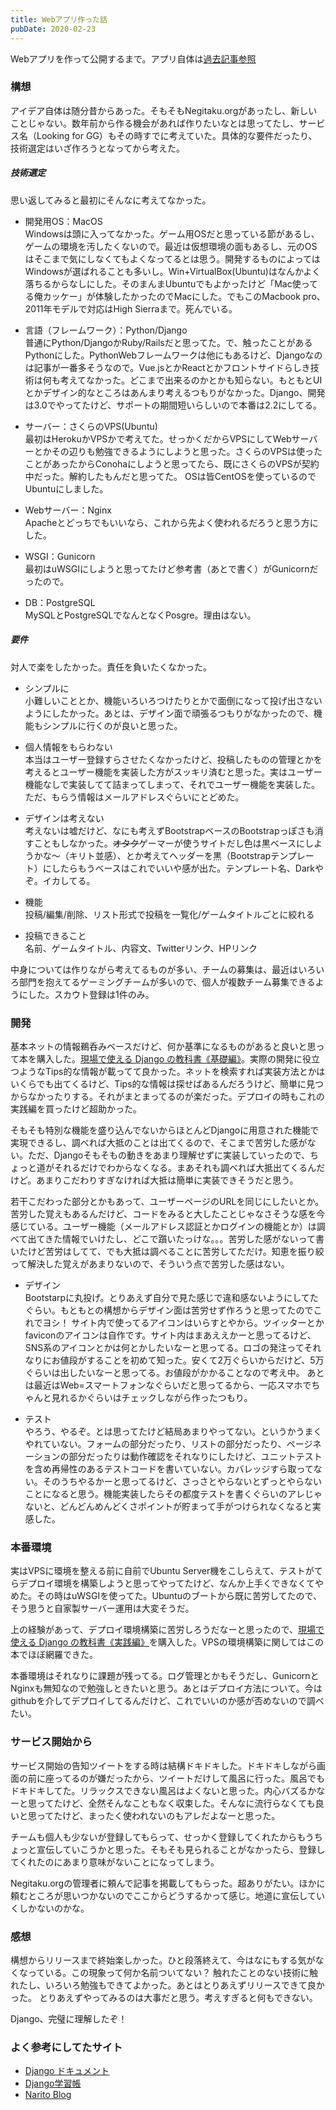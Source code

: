 ```yaml
---
title: Webアプリ作った話
pubDate: 2020-02-23
---
```


Webアプリを作って公開するまで。アプリ自体は[過去記事参照](http://putcut.hatenablog.com/entry/2020/02/16/234526)

### 構想

アイデア自体は随分昔からあった。そもそもNegitaku.orgがあったし、新しいことじゃない。数年前から作る機会があれば作りたいなとは思ってたし、サービス名（Looking for GG）もその時すでに考えていた。具体的な要件だったり、技術選定はいざ作ろうとなってから考えた。

##### 技術選定

思い返してみると最初にそんなに考えてなかった。

- 開発用OS：MacOS  
Windowsは頭に入ってなかった。ゲーム用OSだと思っている節があるし、ゲームの環境を汚したくないので。最近は仮想環境の面もあるし、元のOSはそこまで気にしなくてもよくなってるとは思う。開発するものによってはWindowsが選ばれることも多いし。Win+VirtualBox(Ubuntu)はなんかよく落ちるからなしにした。そのまんまUbuntuでもよかったけど「Mac使ってる俺カッケー」が体験したかったのでMacにした。でもこのMacbook pro、2011年モデルで対応はHigh Sierraまで。死んでいる。

- 言語（フレームワーク）：Python/Django  
普通にPython/DjangoかRuby/Railsだと思ってた。で、触ったことがあるPythonにした。PythonWebフレームワークは他にもあるけど、Djangoなのは記事が一番多そうなので。Vue.jsとかReactとかフロントサイドらしき技術は何も考えてなかった。どこまで出来るのかとかも知らない。もともとUIとかデザイン的なところはあんまり考えるつもりがなかった。Django、開発は3.0でやってたけど、サポートの期間短いらしいので本番は2.2にしてる。

- サーバー：さくらのVPS(Ubuntu)  
最初はHerokuかVPSかで考えてた。せっかくだからVPSにしてWebサーバーとかその辺りも勉強できるようにしようと思った。さくらのVPSは使ったことがあったからConohaにしようと思ってたら、既にさくらのVPSが契約中だった。解約したもんだと思ってた。
OSは皆CentOSを使っているのでUbuntuにしました。

- Webサーバー：Nginx  
Apacheとどっちでもいいなら、これから先よく使われるだろうと思う方にした。

- WSGI：Gunicorn  
最初はuWSGIにしようと思ってたけど参考書（あとで書く）がGunicornだったので。

- DB：PostgreSQL  
MySQLとPostgreSQLでなんとなくPosgre。理由はない。

##### 要件

対人で楽をしたかった。責任を負いたくなかった。

- シンプルに  
小難しいこととか、機能いろいろつけたりとかで面倒になって投げ出さないようにしたかった。あとは、デザイン面で頑張るつもりがなかったので、機能もシンプルに行くのが良いと思った。

- 個人情報をもらわない  
本当はユーザー登録すらさせたくなかったけど、投稿したものの管理とかを考えるとユーザー機能を実装した方がスッキリ済むと思った。実はユーザー機能なしで実装してて詰まってしまって、それでユーザー機能を実装した。ただ、もらう情報はメールアドレスぐらいにとどめた。

- デザインは考えない  
考えないは嘘だけど、なにも考えずBootstrapベースのBootstrapっぽさも消すこともしなかった。~~オタク~~ゲーマーが使うサイトだし色は黒ベースにしようかな〜（キリト並感）、とか考えてヘッダーを黒（Bootstrapテンプレート）にしたらもうベースはこれでいいや感が出た。テンプレート名、Darkやぞ。イカしてる。

- 機能  
投稿/編集/削除、リスト形式で投稿を一覧化/ゲームタイトルごとに絞れる

- 投稿できること  
名前、ゲームタイトル、内容文、Twitterリンク、HPリンク

中身については作りながら考えてるものが多い、チームの募集は、最近はいろいろ部門を抱えてるゲーミングチームが多いので、個人が複数チーム募集できるようにした。スカウト登録は1件のみ。

### 開発

基本ネットの情報鵜呑みベースだけど、何か基準になるものがあると良いと思って本を購入した。[現場で使える Django の教科書《基礎編》](https://www.amazon.co.jp/dp/B07GK7BWB7/)。実際の開発に役立つようなTips的な情報が載ってて良かった。ネットを検索すれば実装方法とかはいくらでも出てくるけど、Tips的な情報は探せばあるんだろうけど、簡単に見つからなかったりする。それがまとまってるのが楽だった。デプロイの時もこれの実践編を買ったけど超助かった。

そもそも特別な機能を盛り込んでないからほとんどDjangoに用意された機能で実現できるし、調べれば大抵のことは出てくるので、そこまで苦労した感がない。ただ、Djangoそもそもの動きをあまり理解せずに実装していったので、ちょっと道がそれるだけでわからなくなる。まあそれも調べれば大抵出てくるんだけど。あまりこだわりすぎなければ大抵は簡単に実装できそうだと思う。

若干こだわった部分とかもあって、ユーザーページのURLを同じにしたいとか。苦労した覚えもあるんだけど、コードをみると大したことじゃなさそうな感を今感じている。ユーザー機能（メールアドレス認証とかログインの機能とか）は調べて出てきた情報でいけたし、どこで躓いたっけな。。。苦労した感がないって書いたけど苦労はしてて、でも大抵は調べることに苦労してただけ。知恵を振り絞って解決した覚えがあまりないので、そういう点で苦労した感はない。

- デザイン  
Bootstarpに丸投げ。とりあえず自分で見た感じで違和感ないようにしてたぐらい。もともとの構想からデザイン面は苦労せず作ろうと思ってたのでこれでヨシ！
サイト内で使ってるアイコンはいらすとやから。ツイッターとかfaviconのアイコンは自作です。サイト内はまあええかーと思ってるけど、SNS系のアイコンとかは何とかしたいなーと思ってる。ロゴの発注ってそれなりにお値段がすることを初めて知った。安くて2万ぐらいからだけど、5万ぐらいは出したいなーと思ってる。お値段がかかることなので考え中。
あとは最近はWeb=スマートフォンなぐらいだと思ってるから、一応スマホでちゃんと見れるかぐらいはチェックしながら作ったつもり。

- テスト  
やろう、やるぞ。とは思ってたけど結局あまりやってない。というかうまくやれていない。フォームの部分だったり、リストの部分だったり、ページネーションの部分だったりは動作確認をそれなりにしたけど、ユニットテストを含め再帰性のあるテストコードを書いていない。カバレッジすら取ってない。そのうちやるかーと思ってるけど、さっさとやらないとずっとやらないことになると思う。機能実装したらその都度テストを書くぐらいのアレじゃないと、どんどんめんどくさポイントが貯まって手がつけられなくなると実感した。

### 本番環境

実はVPSに環境を整える前に自前でUbuntu Server機をこしらえて、テストがてらデプロイ環境を構築しようと思ってやってたけど、なんか上手くできなくてやめた。その時はuWSGIを使ってた。Ubuntuのブートから既に苦労してたので、そう思うと自家製サーバー運用は大変そうだ。

上の経験があって、デプロイ環境構築に苦労しろうだなーと思ったので、[現場で使える Django の教科書《実践編》](https://www.amazon.co.jp/dp/B07L3DRGBT)を購入した。VPSの環境構築に関してはこの本でほぼ網羅できた。

本番環境はそれなりに課題が残ってる。ログ管理とかもそうだし、GunicornとNginxも無知なので勉強しときたいと思う。あとはデプロイ方法について。今はgithubを介してデプロイしてるんだけど、これでいいのか感が否めないので調べたい。

### サービス開始から

サービス開始の告知ツイートをする時は結構ドキドキした。ドキドキしながら画面の前に座ってるのが嫌だったから、ツイートだけして風呂に行った。風呂でもドキドキしてた。リラックスできない風呂はよくないと思った。内心バズるかなーと思ってたけど、全然そんなこともなく収束した。そんなに流行らなくても良いと思ってたけど、まったく使われないのもアレだよなーと思った。

チームも個人も少ないが登録してもらって、せっかく登録してくれたからもうちょっと宣伝していこうかと思った。そもそも見られることがなかったら、登録してくれたのにあまり意味がないことになってしまう。

Negitaku.orgの管理者に頼んで記事を掲載してもらった。超ありがたい。ほかに頼むところが思いつかないのでここからどうするかって感じ。地道に宣伝していくしかないのかな。

### 感想

構想からリリースまで終始楽しかった。ひと段落終えて、今はなにもする気がなくなっている。この現象って何か名前ついてない？
触れたことのない技術に触れたし、いろいろ勉強もできてよかった。あとはとりあえずリリースできて良かった。
とりあえずやってみるのは大事だと思う。考えすぎると何もできない。

Django、完璧に理解したぞ！

### よく参考にしてたサイト

- [Django ドキュメント](https://docs.djangoproject.com/ja/2.2/)
- [Django学習帳](https://django.kurodigi.com/)
- [Narito Blog](https://narito.ninja/blog/)